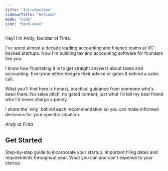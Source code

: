 ```yaml
---
title: "Introduction"
sidebarTitle: "Welcome"
mode: "wide"
icon: "hand-wave"
---
```


Hey! I'm Andy, founder of Finta.

I've spent almost a decade leading accounting and finance teams at VC-backed startups. Now I'm building tax and accounting software for founders like you.

I know how frustrating it is to get straight answers about taxes and accounting. Everyone either hedges their advice or gates it behind a sales call.

What you'll find here is honest, practical guidance from someone who's been there. No sales pitch, no gated content, just what I'd tell my best friend who I'd never charge a penny.

I share the 'why' behind each recommendation so you can make informed decisions for your specific situation.

*Andy at Finta*

## Get Started

<CardGroup cols={3}>
  <Card title="Incorporation Checklist" icon="list-check" href="/checklist">
    Step-by-step guide to incorporate your startup.
  </Card>
  <Card title="Tax Deadlines" icon="calendar" href="/deadlines">
    Important filing dates and requirements throughout year.
  </Card>
  <Card title="Business Expenses" icon="wallet" href="/expenses">
    What you can and can't expense to your startup.
  </Card>
</CardGroup>
